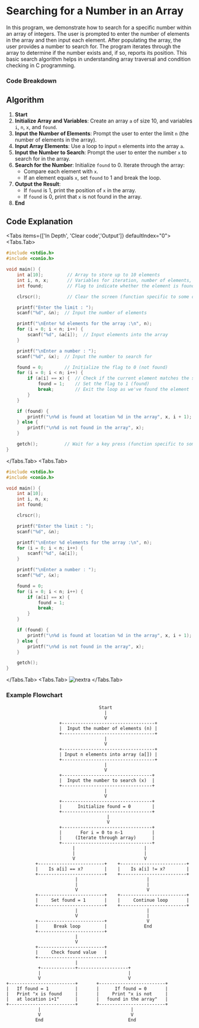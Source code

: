 
# Searching for a Number in an Array

In this program, we demonstrate how to search for a specific number within an array of integers. The user is prompted to enter the number of elements in the array and then input each element. After populating the array, the user provides a number to search for. The program iterates through the array to determine if the number exists and, if so, reports its position. This basic search algorithm helps in understanding array traversal and condition checking in C programming.


### Code Breakdown

## Algorithm

1. **Start**
2. **Initialize Array and Variables**: Create an array `a` of size 10, and variables `i`, `n`, `x`, and `found`.
3. **Input the Number of Elements**: Prompt the user to enter the limit `n` (the number of elements in the array).
4. **Input Array Elements**: Use a loop to input `n` elements into the array `a`.
5. **Input the Number to Search**: Prompt the user to enter the number `x` to search for in the array.
6. **Search for the Number**: Initialize `found` to 0. Iterate through the array:
   - Compare each element with `x`.
   - If an element equals `x`, set `found` to 1 and break the loop.
7. **Output the Result**: 
   - If `found` is 1, print the position of `x` in the array.
   - If `found` is 0, print that `x` is not found in the array.
8. **End**


## Code Explanation

<Tabs items={['In Depth', 'Clear code','Output']} defaultIndex="0">
  <Tabs.Tab>
```c filename="Detailed" copy showLineNumbers
#include <stdio.h>
#include <conio.h>

void main() {
    int a[10];         // Array to store up to 10 elements
    int i, n, x;       // Variables for iteration, number of elements, and the search element
    int found;         // Flag to indicate whether the element is found

    clrscr();          // Clear the screen (function specific to some old compilers)

    printf("Enter the limit : ");
    scanf("%d", &n);  // Input the number of elements

    printf("\nEnter %d elements for the array :\n", n);
    for (i = 0; i < n; i++) {
        scanf("%d", &a[i]);  // Input elements into the array
    }

    printf("\nEnter a number : ");
    scanf("%d", &x);  // Input the number to search for

    found = 0;        // Initialize the flag to 0 (not found)
    for (i = 0; i < n; i++) {
        if (a[i] == x) {  // Check if the current element matches the search number
            found = 1;    // Set the flag to 1 (found)
            break;        // Exit the loop as we've found the element
        }
    }

    if (found) {
        printf("\n%d is found at location %d in the array", x, i + 1);
    } else {
        printf("\n%d is not found in the array", x);
    }

    getch();          // Wait for a key press (function specific to some old compilers)
}

```
</Tabs.Tab>
<Tabs.Tab>
``` c filename="plain" copy showLineNumbers
#include <stdio.h>
#include <conio.h>

void main() {
    int a[10];
    int i, n, x;
    int found;

    clrscr();

    printf("Enter the limit : ");
    scanf("%d", &n);

    printf("\nEnter %d elements for the array :\n", n);
    for (i = 0; i < n; i++) {
        scanf("%d", &a[i]);
    }

    printf("\nEnter a number : ");
    scanf("%d", &x);

    found = 0;
    for (i = 0; i < n; i++) {
        if (a[i] == x) {
            found = 1;
            break;
        }
    }

    if (found) {
        printf("\n%d is found at location %d in the array", x, i + 1);
    } else {
        printf("\n%d is not found in the array", x);
    }

    getch();
}

```
</Tabs.Tab>
<Tabs.Tab>
  ![nextra](../Images/o13.jpg)
</Tabs.Tab>
</Tabs>

### Example Flowchart

```plaintext
                                   Start
                                     |
                                     V
                    +-----------------------------------+
                    |  Input the number of elements (n) |
                    +-----------------------------------+
                                     |
                                     V
                    +-----------------------------------+
                    | Input n elements into array (a[]) |
                    +-----------------------------------+
                                     |
                                     V
                    +----------------------------------+
                    |  Input the number to search (x)  |
                    +----------------------------------+
                                     |
                                     V
                    +----------------------------------+
                    |      Initialize found = 0        |
                    +----------------------------------+
                                      |
                                      V
                    +----------------------------------+
                    |       For i = 0 to n-1           |
                    |     (Iterate through array)      |
                    +----------------------------------+
                         |                          |
                         |                          |
                         V                          V
           +-------------------------+    +-------------------------+
           |    Is a[i] == x?        |    |    Is a[i] != x?        |
           +-------------------------+    +-------------------------+
                          |                          |
                          |                          |
                          V                          V
           +-------------------------+    +-------------------------+
           |     Set found = 1       |    |     Continue loop       |
           +-------------------------+    +-------------------------+
                          |                          |
                          V                          | 
           +-------------------------+               V
           |      Break loop         |              End
           +-------------------------+               
                          |                          
                          V                          
           +-------------------------+               
           |     Check found value   |               
           +-------------------------+               
                          |                          
            +-------------+-------------------+           
            |                                 |           
            V                                 V           
+-------------------------+       +-------------------------+
|   If found = 1          |       |      If found = 0       |
|   Print "x is found     |       |     Print "x is not     |
|   at location i+1"      |       |   found in the array"   |
+-------------------------+       +-------------------------+
            |                                  |
            V                                  V
           End                                End

```
